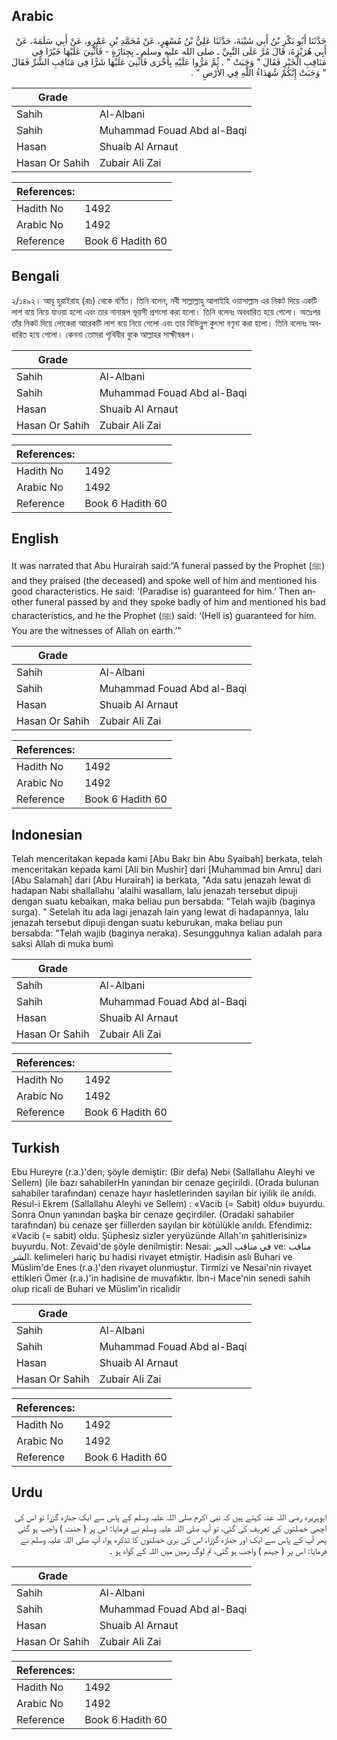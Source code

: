 ## Arabic


<div dir="rtl" lang="ar" style={{fontSize:'larger',backgroundColor:'#f8f9fa',padding:20}}>
حَدَّثَنَا أَبُو بَكْرِ بْنُ أَبِي شَيْبَةَ، حَدَّثَنَا عَلِيُّ بْنُ مُسْهِرٍ، عَنْ مُحَمَّدِ بْنِ عَمْرٍو، عَنْ أَبِي سَلَمَةَ، عَنْ أَبِي هُرَيْرَةَ، قَالَ مُرَّ عَلَى النَّبِيِّ ـ صلى الله عليه وسلم ـ بِجِنَازَةٍ - فَأُثْنِيَ عَلَيْهَا خَيْرًا فِي مَنَاقِبِ الْخَيْرِ فَقَالَ ‏"‏ وَجَبَتْ ‏"‏ ‏.‏ ثُمَّ مَرُّوا عَلَيْهِ بِأُخْرَى فَأُثْنِيَ عَلَيْهَا شَرًّا فِي مَنَاقِبِ الشَّرِّ فَقَالَ ‏"‏ وَجَبَتْ إِنَّكُمْ شُهَدَاءُ اللَّهِ فِي الأَرْضِ ‏"‏ ‏.‏
</div>
<div style={{backgroundColor:'#f8f9fa',padding:20, marginBottom: 10}}><table> <thead> <tr> <th>Grade</th> <th></th> </tr> </thead> <tbody> <tr><td>Sahih</td><td>Al-Albani</td></tr><tr><td>Sahih</td><td>Muhammad Fouad Abd al-Baqi</td></tr><tr><td>Hasan</td><td>Shuaib Al Arnaut</td></tr><tr><td>Hasan Or Sahih</td><td>Zubair Ali Zai</td></tr></tbody></table><table> <thead> <tr> <th>References:</th> <th></th> </tr> </thead> <tbody><tr><td>Hadith No</td><td>1492</td></tr><tr><td>Arabic No</td><td>1492</td></tr><tr><td>Reference</td><td>Book 6 Hadith 60</td></tr></tbody></table></div>

## Bengali


<div dir="ltr" lang="bn" style={{fontSize:'larger',backgroundColor:'#f8f9fa',padding:20}}>
২/১৪৯২। আবূ হুরাইরাহ (রাঃ) থেকে বর্ণিত। তিনি বলেন, নবী সাল্লাল্লাহু আলাইহি ওয়াসাল্লাম এর নিকট দিয়ে একটি লাশ বয়ে নিয়ে যাওয়া হলো এবং তার নানারূপ ভূয়সী প্রশংসা করা হলো। তিনি বলেনঃ অবধারিত হয়ে গেলো। অতঃপর তাঁর নিকট দিয়ে লোকেরা আরেকটি লাশ বয়ে নিয়ে গেলো এবং তার বিভিন্নুপ কুৎসা বণৃনা করা হলো। তিনি বলেনঃ অবধারিত হয়ে গেলো। কেননা তোমরা পৃথিবীর বুকে আল্লাহর সাক্ষীস্বরূপ।
</div>
<div style={{backgroundColor:'#f8f9fa',padding:20, marginBottom: 10}}><table> <thead> <tr> <th>Grade</th> <th></th> </tr> </thead> <tbody> <tr><td>Sahih</td><td>Al-Albani</td></tr><tr><td>Sahih</td><td>Muhammad Fouad Abd al-Baqi</td></tr><tr><td>Hasan</td><td>Shuaib Al Arnaut</td></tr><tr><td>Hasan Or Sahih</td><td>Zubair Ali Zai</td></tr></tbody></table><table> <thead> <tr> <th>References:</th> <th></th> </tr> </thead> <tbody><tr><td>Hadith No</td><td>1492</td></tr><tr><td>Arabic No</td><td>1492</td></tr><tr><td>Reference</td><td>Book 6 Hadith 60</td></tr></tbody></table></div>

## English


<div dir="ltr" lang="en" style={{fontSize:'larger',backgroundColor:'#f8f9fa',padding:20}}>
It was narrated that Abu Hurairah said:“A funeral passed by the Prophet (ﷺ) and they praised (the deceased) and spoke well of him and mentioned his good characteristics. He said: ‘(Paradise is) guaranteed for him.’ Then another funeral passed by and they spoke badly of him and mentioned his bad characteristics, and he the Prophet (ﷺ) said: ‘(Hell is) guaranteed for him. You are the witnesses of Allah on earth.’”
</div>
<div style={{backgroundColor:'#f8f9fa',padding:20, marginBottom: 10}}><table> <thead> <tr> <th>Grade</th> <th></th> </tr> </thead> <tbody> <tr><td>Sahih</td><td>Al-Albani</td></tr><tr><td>Sahih</td><td>Muhammad Fouad Abd al-Baqi</td></tr><tr><td>Hasan</td><td>Shuaib Al Arnaut</td></tr><tr><td>Hasan Or Sahih</td><td>Zubair Ali Zai</td></tr></tbody></table><table> <thead> <tr> <th>References:</th> <th></th> </tr> </thead> <tbody><tr><td>Hadith No</td><td>1492</td></tr><tr><td>Arabic No</td><td>1492</td></tr><tr><td>Reference</td><td>Book 6 Hadith 60</td></tr></tbody></table></div>

## Indonesian


<div dir="ltr" lang="id" style={{fontSize:'larger',backgroundColor:'#f8f9fa',padding:20}}>
Telah menceritakan kepada kami [Abu Bakr bin Abu Syaibah] berkata, telah menceritakan kepada kami [Ali bin Mushir] dari [Muhammad bin Amru] dari [Abu Salamah] dari [Abu Hurairah] ia berkata, "Ada satu jenazah lewat di hadapan Nabi shallallahu 'alaihi wasallam, lalu jenazah tersebut dipuji dengan suatu kebaikan, maka beliau pun bersabda: "Telah wajib (baginya surga). " Setelah itu ada lagi jenazah lain yang lewat di hadapannya, lalu jenazah tersebut dipuji dengan suatu keburukan, maka beliau pun bersabda: "Telah wajib (baginya neraka). Sesungguhnya kalian adalah para saksi Allah di muka bumi
</div>
<div style={{backgroundColor:'#f8f9fa',padding:20, marginBottom: 10}}><table> <thead> <tr> <th>Grade</th> <th></th> </tr> </thead> <tbody> <tr><td>Sahih</td><td>Al-Albani</td></tr><tr><td>Sahih</td><td>Muhammad Fouad Abd al-Baqi</td></tr><tr><td>Hasan</td><td>Shuaib Al Arnaut</td></tr><tr><td>Hasan Or Sahih</td><td>Zubair Ali Zai</td></tr></tbody></table><table> <thead> <tr> <th>References:</th> <th></th> </tr> </thead> <tbody><tr><td>Hadith No</td><td>1492</td></tr><tr><td>Arabic No</td><td>1492</td></tr><tr><td>Reference</td><td>Book 6 Hadith 60</td></tr></tbody></table></div>

## Turkish


<div dir="ltr" lang="tr" style={{fontSize:'larger',backgroundColor:'#f8f9fa',padding:20}}>
Ebu Hureyre (r.a.)'den; şöyle demiştir: (Bir defa) Nebi (Sallallahu Aleyhi ve Sellem) (ile bazı sahabilerHn yanından bir cenaze geçirildi. (Orada bulunan sahabiler tarafından) cenaze hayır hasletlerinden sayılan bir iyilik ile anıldı. Resul-i Ekrem (Sallallahu Aleyhi ve Sellem) : «Vacib (= Sabit) oldu» buyurdu. Sonra Onun yanından başka bir cenaze geçirdiler. (Oradaki sahabiler tarafından) bu cenaze şer fiillerden sayılan bir kötülükle anıldı. Efendimiz: «Vacib (= sabit) oldu. Şüphesiz sizler yeryüzünde Allah'ın şahitlerisiniz» buyurdu. Not: Zevaid'de şöyle denilmiştir: Nesai: في مناقب الخير ve: مناقب الشر. kelimeleri hariç bu hadisi rivayet etmiştir. Hadisin aslı Buhari ve Müslim'de Enes (r.a.)'den rivayet olunmuştur. Tirmizi ve Nesai'nin rivayet ettikleri Ömer (r.a.)'in hadisine de muvafıktır. İbn-i Mace'nin senedi sahih olup ricali de Buhari ve Müslim'in ricalidir
</div>
<div style={{backgroundColor:'#f8f9fa',padding:20, marginBottom: 10}}><table> <thead> <tr> <th>Grade</th> <th></th> </tr> </thead> <tbody> <tr><td>Sahih</td><td>Al-Albani</td></tr><tr><td>Sahih</td><td>Muhammad Fouad Abd al-Baqi</td></tr><tr><td>Hasan</td><td>Shuaib Al Arnaut</td></tr><tr><td>Hasan Or Sahih</td><td>Zubair Ali Zai</td></tr></tbody></table><table> <thead> <tr> <th>References:</th> <th></th> </tr> </thead> <tbody><tr><td>Hadith No</td><td>1492</td></tr><tr><td>Arabic No</td><td>1492</td></tr><tr><td>Reference</td><td>Book 6 Hadith 60</td></tr></tbody></table></div>

## Urdu


<div dir="rtl" lang="ur" style={{fontSize:'larger',backgroundColor:'#f8f9fa',padding:20}}>
ابوہریرہ رضی اللہ عنہ کہتے ہیں کہ نبی اکرم صلی اللہ علیہ وسلم کے پاس سے ایک جنازہ گزرا تو اس کی اچھی خصلتوں کی تعریف کی گئی، تو آپ صلی اللہ علیہ وسلم نے فرمایا: اس پر ( جنت ) واجب ہو گئی پھر آپ کے پاس سے ایک اور جنازہ گزرا، اس کی بری خصلتوں کا تذکرہ ہوا، آپ صلی اللہ علیہ وسلم نے فرمایا: اس پر ( جہنم ) واجب ہو گئی، تم لوگ زمین میں اللہ کے گواہ ہو ۔
</div>
<div style={{backgroundColor:'#f8f9fa',padding:20, marginBottom: 10}}><table> <thead> <tr> <th>Grade</th> <th></th> </tr> </thead> <tbody> <tr><td>Sahih</td><td>Al-Albani</td></tr><tr><td>Sahih</td><td>Muhammad Fouad Abd al-Baqi</td></tr><tr><td>Hasan</td><td>Shuaib Al Arnaut</td></tr><tr><td>Hasan Or Sahih</td><td>Zubair Ali Zai</td></tr></tbody></table><table> <thead> <tr> <th>References:</th> <th></th> </tr> </thead> <tbody><tr><td>Hadith No</td><td>1492</td></tr><tr><td>Arabic No</td><td>1492</td></tr><tr><td>Reference</td><td>Book 6 Hadith 60</td></tr></tbody></table></div>